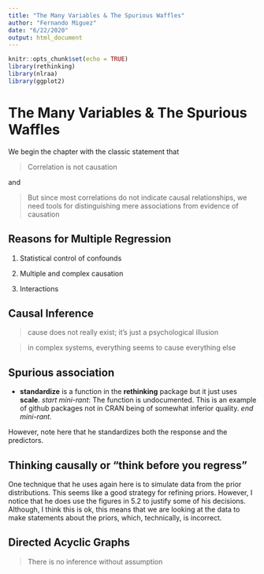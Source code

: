 ```yaml
---
title: "The Many Variables & The Spurious Waffles"
author: "Fernando Miguez"
date: "6/22/2020"
output: html_document
---
```



```r
knitr::opts_chunk$set(echo = TRUE)
library(rethinking)
library(nlraa)
library(ggplot2)
```

# The Many Variables & The Spurious Waffles

We begin the chapter with the classic statement that

> Correlation is not causation

and

> But since most correlations do not indicate causal relationships, we need tools for distinguishing mere associations from evidence of causation

## Reasons for Multiple Regression

1. Statistical control of confounds

2. Multiple and complex causation

3. Interactions

## Causal Inference

> cause does not really exist; it's just a psychological illusion

> in complex systems, everything seems to cause everything else

## Spurious association

* **standardize** is a function in the **rethinking** package but it just uses **scale**. *start mini-rant*: The function is undocumented. This is an example of github packages not in CRAN being of somewhat inferior quality. *end mini-rant*.

However, note here that he standardizes both the response and the predictors.

## Thinking causally or "think before you regress"

One technique that he uses again here is to simulate data from the prior distributions. This seems like a good strategy for refining priors. However, I notice that he does use the figures in 5.2 to justify some of his decisions. Although, I think this is ok, this means that we are looking at the data to make statements about the priors, which, technically, is incorrect.

## Directed Acyclic Graphs

> There is no inference without assumption


